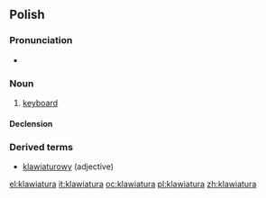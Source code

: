 ==Polish==

===Pronunciation===
* {{IPA|[klavjaˈtura]}}

===Noun===
{{infl|pl|noun|g=f}}

# [[keyboard]]

====Declension====
{{pl-decl-noun
|klawiatura|klawiatury
|klawiatury|klawiatur
|klawiaturze|klawiaturom
|klawiaturę|klawiatury
|klawiaturą|klawiaturami
|klawiaturze|klawiaturach
|klawiaturo|klawiatury
}}

===Derived terms===
* [[klawiaturowy]] (adjective)

[[el:klawiatura]]
[[it:klawiatura]]
[[oc:klawiatura]]
[[pl:klawiatura]]
[[zh:klawiatura]]